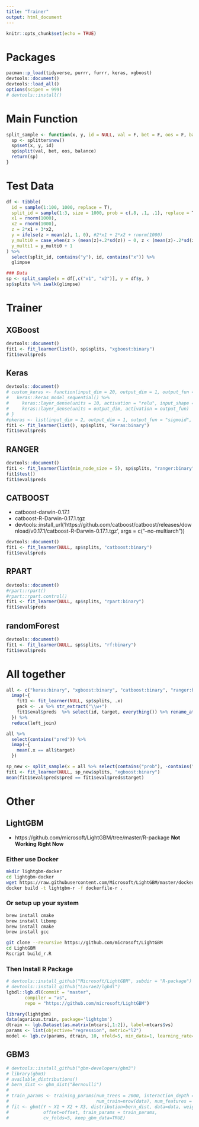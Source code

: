 ```yaml
---
title: "Trainer"
output: html_document
---
```


```r
knitr::opts_chunk$set(echo = TRUE)
```


# Packages

```r
pacman::p_load(tidyverse, purrr, furrr, keras, xgboost)
devtools::document()
devtools::load_all()
options(scipen = 999)
# devtools::install()
```


# Main Function

```r
split_sample <- function(x, y, id = NULL, val = F, bet = F, oos = F, balance = NULL){
  sp <- splitter$new()
  sp$set(x, y, id)
  sp$split(val, bet, oos, balance)
  return(sp)
}
```



# Test Data

```r
df <- tibble(
  id = sample(1:100, 1000, replace = T),
  split_id = sample(1:3, size = 1000, prob = c(.8, .1, .1), replace = T),
  x1 = rnorm(1000),
  x2 = rnorm(1000),
  z = 2*x1 + 3*x2,
  y = ifelse(z > mean(z), 1, 0), #2*x1 + 2*x2 + rnorm(1000)
  y_multi0 = case_when(z > (mean(z)+.2*sd(z)) ~ 0, z < (mean(z)-.2*sd(z)) ~ 2, T ~ 1),
  y_multi1 = y_multi0 + 1
) %>% 
  select(split_id, contains("y"), id, contains("x")) %>%
  glimpse
```

```r
### Data
sp <- split_sample(x = df[,c("x1", "x2")], y = df$y, )
sp$splits %>% iwalk(glimpse)
```


# Trainer

## XGBoost

```r
devtools::document()
fit1 <- fit_learner(list(), sp$splits, "xgboost:binary")
fit1$eval$preds
```


## Keras

```r
devtools::document()
# custom_keras <- function(input_dim = 20, output_dim = 1, output_fun = "sigmoid"){
#   keras::keras_model_sequential() %>%
#     keras::layer_dense(units = 10, activation = "relu", input_shape = input_dim) %>%
#     keras::layer_dense(units = output_dim, activation = output_fun)
# }
#pkeras <- list(input_dim = 2, output_dim = 1, output_fun = "sigmoid", model = custom_keras)
fit1 <- fit_learner(list(), sp$splits, "keras:binary")
fit1$eval$preds
```


## RANGER

```r
devtools::document()
fit1 <- fit_learner(list(min_node_size = 5), sp$splits, "ranger:binary", dev = F)
fit1$test()
fit1$eval$preds
```


## CATBOOST

* catboost-darwin-0.17.1
* catboost-R-Darwin-0.17.1.tgz
* devtools::install_url('https://github.com/catboost/catboost/releases/download/v0.17.1/catboost-R-Darwin-0.17.1.tgz', args = c("--no-multiarch"))


```r
devtools::document()
fit1 <- fit_learner(NULL, sp$splits, "catboost:binary")
fit1$eval$preds
```



## RPART

```r
devtools::document()
#rpart::rpart()
#rpart::rpart.control()
fit1 <- fit_learner(NULL, sp$splits, "rpart:binary")
fit1$eval$preds
```


## randomForest

```r
devtools::document()
fit1 <- fit_learner(NULL, sp$splits, "rf:binary")
fit1$eval$preds
```





# All together

```r
all <- c("keras:binary", "xgboost:binary", "catboost:binary", "ranger:binary", "rpart:binary", "rf:binary") %>% 
  imap(~{
    fit1 <- fit_learner(NULL, sp$splits, .x)
    pack <- .x %>% str_extract("\\w+")
    fit1$eval$preds  %>% select(id, target, everything()) %>% rename_at(-1:-2, ~paste0(.x, "_", pack))
  }) %>%
  reduce(left_join)

all %>% 
  select(contains("pred")) %>% 
  imap(~{
    mean(.x == all$target)
  })

sp_new <- split_sample(x = all %>% select(contains("prob"), -contains("keras")), y = all$target)
fit1 <- fit_learner(NULL, sp_new$splits, "xgboost:binary")
mean(fit1$eval$preds$pred == fit1$eval$preds$target)
```




# Other


## LightGBM

* https://github.com/microsoft/LightGBM/tree/master/R-package
**Not Working Right Now**

### Either use Docker

```bash
mkdir lightgbm-docker
cd lightgbm-docker
wget https://raw.githubusercontent.com/Microsoft/LightGBM/master/docker/dockerfile-r
docker build -t lightgbm-r -f dockerfile-r .
```

### Or setup up your system

```bash
brew install cmake
brew install libomp
brew install cmake
brew install gcc
```

```bash
git clone --recursive https://github.com/microsoft/LightGBM
cd LightGBM
Rscript build_r.R
```


### Then Install R Package

```r
# devtools::install_github("Microsoft/LightGBM", subdir = "R-package")
# devtools::install_github("Laurae2/lgbdl")
lgbdl::lgb.dl(commit = "master",
       compiler = "vs",
       repo = "https://github.com/microsoft/LightGBM")
```


```r
library(lightgbm)
data(agaricus.train, package='lightgbm')
dtrain <- lgb.Dataset(as.matrix(mtcars[,1:2]), label=mtcars$vs)
params <- list(objective="regression", metric="l2")
model <- lgb.cv(params, dtrain, 10, nfold=5, min_data=1, learning_rate=1, early_stopping_rounds=10)
```






## GBM3

```r
# devtools::install_github("gbm-developers/gbm3")
# library(gbm3)
# available_distributions()
# bern_dist <- gbm_dist("Bernoulli")
# 
# train_params <- training_params(num_trees = 2000, interaction_depth = 3, 
#                                 num_train=nrow(data), num_features = 3)
# fit <- gbmt(Y ~ X1 + X2 + X3, distribution=bern_dist, data=data, weights = w, 
#             offset=offset, train_params = train_params,
#             cv_folds=5, keep_gbm_data=TRUE)
```
